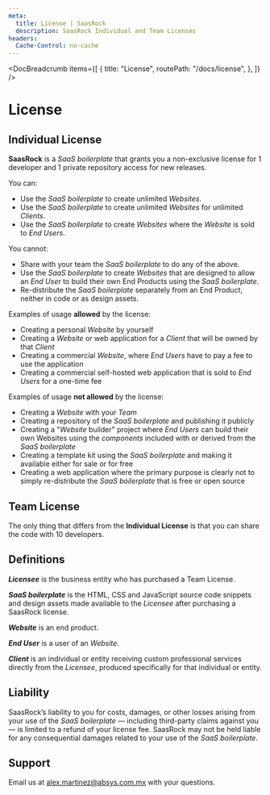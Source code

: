 ```yaml
---
meta:
  title: License | SaasRock
  description: SaasRock Individual and Team Licenses
headers:
  Cache-Control: no-cache
---
```



<DocBreadcrumb
  items={[
    {
      title: "License",
      routePath: "/docs/license",
    },
  ]}
/>

# License

## Individual License

**SaasRock** is a _SaaS boilerplate_ that grants you a non-exclusive license for 1 developer and 1 private repository access for new releases.

You can:

- Use the _SaaS boilerplate_ to create unlimited _Websites_.
- Use the _SaaS boilerplate_ to create unlimited _Websites_ for unlimited _Clients_.
- Use the _SaaS boilerplate_ to create _Websites_ where the _Website_ is sold to _End Users_.

You cannot:

- Share with your team the _SaaS boilerplate_ to do any of the above.
- Use the _SaaS boilerplate_ to create _Websites_ that are designed to allow an _End User_ to build their own End Products using the _SaaS boilerplate_.
- Re-distribute the _SaaS boilerplate_ separately from an End Product, neither in code or as design assets.

Examples of usage **allowed** by the license:

- Creating a personal _Website_ by yourself
- Creating a _Website_ or web application for a _Client_ that will be owned by that _Client_
- Creating a commercial _Website_, where _End Users_ have to pay a fee to use the application
- Creating a commercial self-hosted web application that is sold to _End Users_ for a one-time fee

Examples of usage **not allowed** by the license:

- Creating a _Website_ with your _Team_
- Creating a repository of the _SaaS boilerplate_ and publishing it publicly
- Creating a "_Website_ builder" project where _End Users_ can build their own Websites using the _components_ included with or derived from the _SaaS boilerplate_
- Creating a template kit using the _SaaS boilerplate_ and making it available either for sale or for free
- Creating a web application where the primary purpose is clearly not to simply re-distribute the _SaaS boilerplate_ that is free or open source

## Team License

The only thing that differs from the **Individual License** is that you can share the code with 10 developers.

## Definitions

**_Licensee_** is the business entity who has purchased a Team License.

**_SaaS boilerplate_** is the HTML, CSS and JavaScript source code snippets and design assets made available to the _Licensee_ after purchasing a SaasRock license.

**_Website_** is an end product.

**_End User_** is a user of an _Website_.

**_Client_** is an individual or entity receiving custom professional services directly from the _Licensee_, produced specifically for that individual or entity.

## Liability

SaasRock’s liability to you for costs, damages, or other losses arising from your use of the _SaaS boilerplate_ — including third-party claims against you — is limited to a refund of your license fee. SaasRock may not be held liable for any consequential damages related to your use of the _SaaS boilerplate_.

## Support

Email us at <a href="mailto:alex.martinez@absys.com.mx">alex.martinez@absys.com.mx</a> with your questions.
